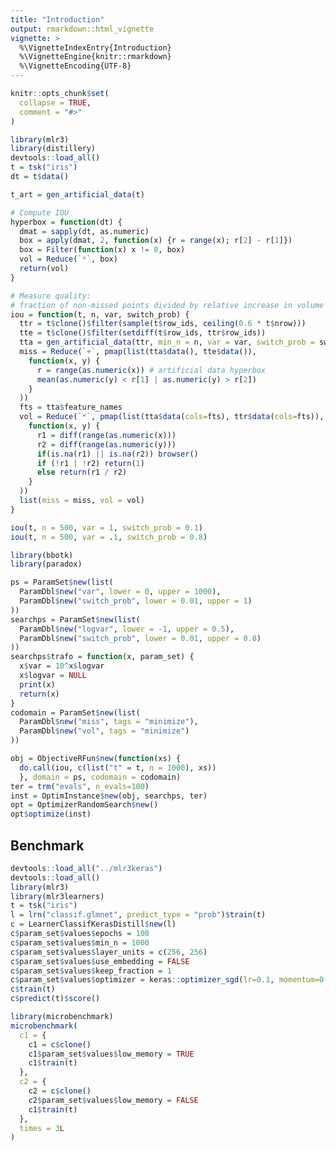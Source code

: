 ```yaml
---
title: "Introduction"
output: rmarkdown::html_vignette
vignette: >
  %\VignetteIndexEntry{Introduction}
  %\VignetteEngine{knitr::rmarkdown}
  %\VignetteEncoding{UTF-8}
---
```


```r
knitr::opts_chunk$set(
  collapse = TRUE,
  comment = "#>"
)
```

```r
library(mlr3)
library(distillery)
devtools::load_all()
t = tsk("iris")
dt = t$data()
```

```r
t_art = gen_artificial_data(t)
```

```r
# Compute IOU
hyperbox = function(dt) {
  dmat = sapply(dt, as.numeric)
  box = apply(dmat, 2, function(x) {r = range(x); r[2] - r[1]})
  box = Filter(function(x) x != 0, box)
  vol = Reduce(`*`, box)
  return(vol)
}
```

```r
# Measure quality:
# fraction of non-missed points divided by relative increase in volume
iou = function(t, n, var, switch_prob) {
  ttr = t$clone()$filter(sample(t$row_ids, ceiling(0.6 * t$nrow)))
  tte = t$clone()$filter(setdiff(t$row_ids, ttr$row_ids))
  tta = gen_artificial_data(ttr, min_n = n, var = var, switch_prob = switch_prob)
  miss = Reduce(`+`, pmap(list(tta$data(), tte$data()),
    function(x, y) {
      r = range(as.numeric(x)) # artificial data hyperbox
      mean(as.numeric(y) < r[1] | as.numeric(y) > r[2])
    }
  ))
  fts = tta$feature_names
  vol = Reduce(`*`, pmap(list(tta$data(cols=fts), ttr$data(cols=fts)),
    function(x, y) {
      r1 = diff(range(as.numeric(x)))
      r2 = diff(range(as.numeric(y)))
      if(is.na(r1) || is.na(r2)) browser()
      if (!r1 | !r2) return(1)
      else return(r1 / r2)
    }
  ))
  list(miss = miss, vol = vol)
}

iou(t, n = 500, var = 1, switch_prob = 0.1)
iou(t, n = 500, var = .1, switch_prob = 0.8)

```

```r
library(bbotk)
library(paradox)

ps = ParamSet$new(list(
  ParamDbl$new("var", lower = 0, upper = 1000),
  ParamDbl$new("switch_prob", lower = 0.01, upper = 1)
))
searchps = ParamSet$new(list(
  ParamDbl$new("logvar", lower = -1, upper = 0.5),
  ParamDbl$new("switch_prob", lower = 0.01, upper = 0.8)
))
searchps$trafo = function(x, param_set) {
  x$var = 10^x$logvar
  x$logvar = NULL
  print(x)
  return(x)
}
codomain = ParamSet$new(list(
  ParamDbl$new("miss", tags = "minimize"),
  ParamDbl$new("vol", tags = "minimize")
))

obj = ObjectiveRFun$new(function(xs) {
  do.call(iou, c(list("t" = t, n = 1000), xs))
  }, domain = ps, codomain = codomain)
ter = trm("evals", n_evals=100)
inst = OptimInstance$new(obj, searchps, ter)
opt = OptimizerRandomSearch$new()
opt$optimize(inst)

```


## Benchmark


```r
devtools::load_all("../mlr3keras")
devtools::load_all()
library(mlr3)
library(mlr3learners)
t = tsk("iris")
l = lrn("classif.glmnet", predict_type = "prob")$train(t)
c = LearnerClassifKerasDistill$new(l)
c$param_set$values$epochs = 100
c$param_set$values$min_n = 1000
c$param_set$values$layer_units = c(256, 256)
c$param_set$values$use_embedding = FALSE
c$param_set$values$keep_fraction = 1
c$param_set$values$optimizer = keras::optimizer_sgd(lr=0.1, momentum=0.9)
c$train(t)
c$predict(t)$score()
```


```r
library(microbenchmark)
microbenchmark(
  c1 = {
    c1 = c$clone()
    c1$param_set$values$low_memory = TRUE
    c1$train(t)
  },
  c2 = {
    c2 = c$clone()
    c2$param_set$values$low_memory = FALSE
    c1$train(t)
  },
  times = 3L
)
```